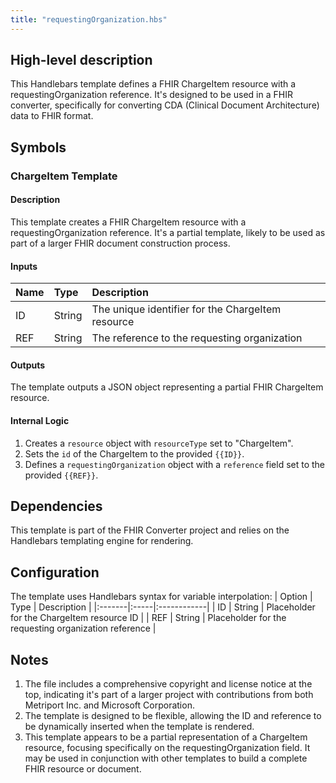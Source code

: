```yaml
---
title: "requestingOrganization.hbs"
---
```


## High-level description
This Handlebars template defines a FHIR ChargeItem resource with a requestingOrganization reference. It's designed to be used in a FHIR converter, specifically for converting CDA (Clinical Document Architecture) data to FHIR format.

## Symbols

### ChargeItem Template
#### Description
This template creates a FHIR ChargeItem resource with a requestingOrganization reference. It's a partial template, likely to be used as part of a larger FHIR document construction process.

#### Inputs
| Name | Type | Description |
|:-----|:-----|:------------|
| ID | String | The unique identifier for the ChargeItem resource |
| REF | String | The reference to the requesting organization |

#### Outputs
The template outputs a JSON object representing a partial FHIR ChargeItem resource.

#### Internal Logic
1. Creates a `resource` object with `resourceType` set to "ChargeItem".
2. Sets the `id` of the ChargeItem to the provided `{{ID}}`.
3. Defines a `requestingOrganization` object with a `reference` field set to the provided `{{REF}}`.

## Dependencies
This template is part of the FHIR Converter project and relies on the Handlebars templating engine for rendering.

## Configuration
The template uses Handlebars syntax for variable interpolation:
| Option | Type | Description |
|:-------|:-----|:------------|
| ID | String | Placeholder for the ChargeItem resource ID |
| REF | String | Placeholder for the requesting organization reference |

## Notes
1. The file includes a comprehensive copyright and license notice at the top, indicating it's part of a larger project with contributions from both Metriport Inc. and Microsoft Corporation.
2. The template is designed to be flexible, allowing the ID and reference to be dynamically inserted when the template is rendered.
3. This template appears to be a partial representation of a ChargeItem resource, focusing specifically on the requestingOrganization field. It may be used in conjunction with other templates to build a complete FHIR resource or document.